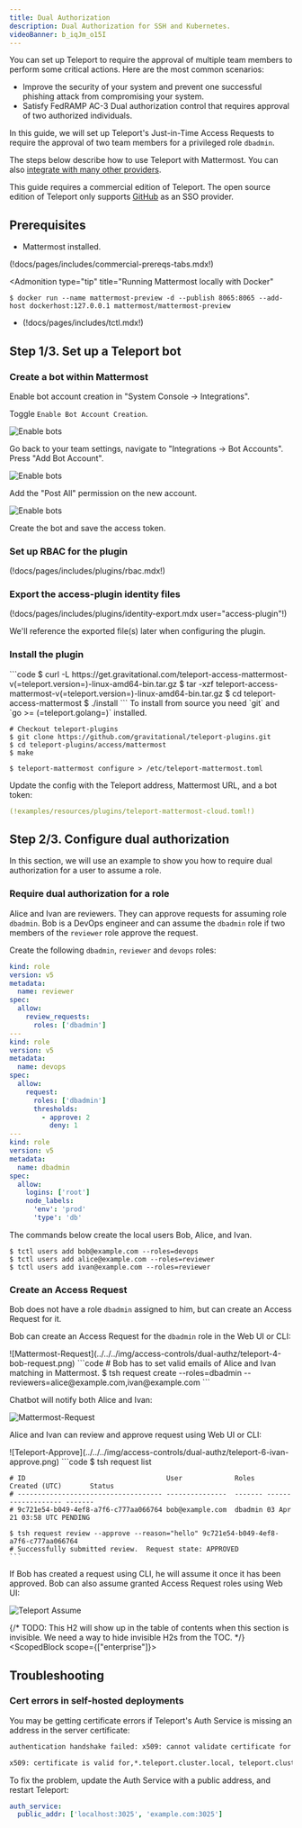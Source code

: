 ```yaml
---
title: Dual Authorization
description: Dual Authorization for SSH and Kubernetes.
videoBanner: b_iqJm_o15I
---
```


You can set up Teleport to require the approval of multiple team members to perform some critical actions.
Here are the most common scenarios:

- Improve the security of your system and prevent one successful phishing attack from compromising your system.
- Satisfy FedRAMP AC-3 Dual authorization control that requires approval of two authorized individuals.

In this guide, we will set up Teleport's Just-in-Time Access Requests to require
the approval of two team members for a privileged role `dbadmin`.

The steps below describe how to use Teleport with Mattermost. You can also
[integrate with many other providers](../access-requests.mdx).

<Notice type="warning">

This guide requires a commercial edition of Teleport. The open source edition of
Teleport only supports [GitHub](../../access-controls/sso/github-sso.mdx) as an
SSO provider.

</Notice>

## Prerequisites

- Mattermost installed.

(!docs/pages/includes/commercial-prereqs-tabs.mdx!)

<Admonition
  type="tip"
  title="Running Mattermost locally with Docker"
>
  ```code
  $ docker run --name mattermost-preview -d --publish 8065:8065 --add-host dockerhost:127.0.0.1 mattermost/mattermost-preview
  ```

</Admonition>

- (!docs/pages/includes/tctl.mdx!)

## Step 1/3. Set up a Teleport bot

### Create a bot within Mattermost

Enable bot account creation in "System Console -> Integrations".

Toggle `Enable Bot Account Creation`.

![Enable bots](../../../img/access-controls/dual-authz/mattermost-0-enable.png)

Go back to your team settings, navigate to "Integrations -> Bot Accounts". Press "Add Bot Account".

![Enable bots](../../../img/access-controls/dual-authz/mattermost-1-bot.png)

Add the "Post All" permission on the new account.

![Enable bots](../../../img/access-controls/dual-authz/mattermost-2-all-permissions@2x.png)

Create the bot and save the access token.

### Set up RBAC for the plugin

(!docs/pages/includes/plugins/rbac.mdx!)

### Export the access-plugin identity files

(!docs/pages/includes/plugins/identity-export.mdx user="access-plugin"!)

We'll reference the exported file(s) later when configuring the plugin.

### Install the plugin

<Tabs>
<TabItem label="Download">
  ```code
  $ curl -L https://get.gravitational.com/teleport-access-mattermost-v(=teleport.version=)-linux-amd64-bin.tar.gz
  $ tar -xzf teleport-access-mattermost-v(=teleport.version=)-linux-amd64-bin.tar.gz
  $ cd teleport-access-mattermost
  $ ./install
  ```
</TabItem>
<TabItem label="From Source">
  To install from source you need `git` and `go >= (=teleport.golang=)` installed.

  ```code
  # Checkout teleport-plugins
  $ git clone https://github.com/gravitational/teleport-plugins.git
  $ cd teleport-plugins/access/mattermost
  $ make
  ```
</TabItem>
</Tabs>

```code
$ teleport-mattermost configure > /etc/teleport-mattermost.toml
```

Update the config with the Teleport address, Mattermost URL, and a bot token:

```yaml
(!examples/resources/plugins/teleport-mattermost-cloud.toml!)
```

## Step 2/3. Configure dual authorization

In this section, we will use an example to show you how to require dual
authorization for a user to assume a role.

### Require dual authorization for a role

Alice and Ivan are reviewers. They can approve requests for assuming role
`dbadmin`. Bob is a DevOps engineer and can assume the `dbadmin` role if two members
of the `reviewer` role approve the request.

Create the following `dbadmin`, `reviewer` and `devops` roles:

```yaml
kind: role
version: v5
metadata:
  name: reviewer
spec:
  allow:
    review_requests:
      roles: ['dbadmin']
---
kind: role
version: v5
metadata:
  name: devops
spec:
  allow:
    request:
      roles: ['dbadmin']
      thresholds:
        - approve: 2
          deny: 1
---
kind: role
version: v5
metadata:
  name: dbadmin
spec:
  allow:
    logins: ['root']
    node_labels:
      'env': 'prod'
      'type': 'db'
```

The commands below create the local users Bob, Alice, and Ivan.

```code
$ tctl users add bob@example.com --roles=devops
$ tctl users add alice@example.com --roles=reviewer
$ tctl users add ivan@example.com --roles=reviewer
```

### Create an Access Request

Bob does not have a role `dbadmin` assigned to him, but can create an Access Request for it.

Bob can create an Access Request for the `dbadmin` role in the Web UI or CLI:

<Tabs>
<TabItem label="Web UI">
  ![Mattermost-Request](../../../img/access-controls/dual-authz/teleport-4-bob-request.png)
</TabItem>
<TabItem label="Terminal">
  ```code
  # Bob has to set valid emails of Alice and Ivan matching in Mattermost.
  $ tsh request create --roles=dbadmin --reviewers=alice@example.com,ivan@example.com
  ```
</TabItem>
</Tabs>

Chatbot will notify both Alice and Ivan:

![Mattermost-Request](../../../img/access-controls/dual-authz/mattermost-5-request.png)

Alice and Ivan can review and approve request using Web UI or CLI:

<Tabs>
  <TabItem label="Web UI">
    ![Teleport-Approve](../../../img/access-controls/dual-authz/teleport-6-ivan-approve.png)
  </TabItem>

  <TabItem label="CLI">
    ```code
    $ tsh request list

    # ID                                   User             Roles   Created (UTC)       Status
    # ------------------------------------ ---------------  ------- ------------------- -------
    # 9c721e54-b049-4ef8-a7f6-c777aa066764 bob@example.com  dbadmin 03 Apr 21 03:58 UTC PENDING

    $ tsh request review --approve --reason="hello" 9c721e54-b049-4ef8-a7f6-c777aa066764
    # Successfully submitted review.  Request state: APPROVED
    ```
  </TabItem>
</Tabs>

If Bob has created a request using CLI, he will assume it once it has been approved.
Bob can also assume granted Access Request roles using Web UI:

![Teleport Assume](../../../img/access-controls/dual-authz/teleport-7-bob-assume.png)

{/* TODO: This H2 will show up in the table of contents when this section is invisible.
We need a way to hide invisible H2s from the TOC. */}
<ScopedBlock scope={["enterprise"]}>

## Troubleshooting

### Cert errors in self-hosted deployments

You may be getting certificate errors if Teleport's Auth Service is missing an address in the server certificate:

```txt
authentication handshake failed: x509: cannot validate certificate for 127.0.0.1 because it doesn't contain any IP SANs
```

```txt
x509: certificate is valid for,*.teleport.cluster.local, teleport.cluster.local, not example.com
```

To fix the problem, update the Auth Service with a public address, and restart Teleport:

```yaml
auth_service:
  public_addr: ['localhost:3025', 'example.com:3025']
```

</ScopedBlock>
